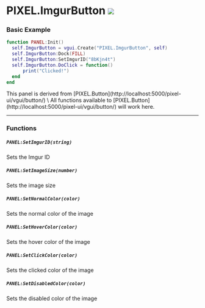 

# PIXEL.ImgurButton ![](http://localhost:3000/client.png)

### Basic Example

  ```lua #
  function PANEL:Init()
    self.ImgurButton = vgui.Create("PIXEL.ImgurButton", self)
    self.ImgurButton:Dock(FILL)
    self.ImgurButton:SetImgurID("8bKjn4t")
    self.ImgurButton.DoClick = function()
        print("Clicked!")
    end
  end
  ```

<Callout type="info" emoji="ℹ️">
  This panel is derived from [PIXEL.Button](http://localhost:5000/pixel-ui/vgui/button/) \
  All functions available to [PIXEL.Button](http://localhost:5000/pixel-ui/vgui/button/) will work here.
</Callout>

---

### Functions

##### `PANEL:SetImgurID(string)`
  Sets the Imgur ID

##### `PANEL:SetImageSize(number)`
  Sets the image size

##### `PANEL:SetNormalColor(color)`
  Sets the normal color of the image

##### `PANEL:SetHoverColor(color)`
  Sets the hover color of the image

##### `PANEL:SetClickColor(color)`
  Sets the clicked color of the image

##### `PANEL:SetDisabledColor(color)`
  Sets the disabled color of the image

